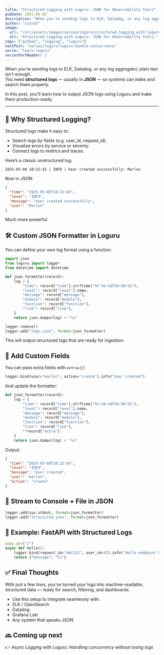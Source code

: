 ```yaml
---
title: "Structured Logging with Loguru: JSON for Observability Tools"
pubDate: 2025-05-03
description: "When you're sending logs to ELK, Datadog, or any log aggregator, plain text isn't enough. "
author: "coins5"
image:
  url: "/src/assets/images/series/loguru/structured_logging_with_loguru.png"
  alt: "Structured Logging with Loguru: JSON for Observability Tools."
tags: ["python", "logging", "loguru"]
nextPost: "series/loguru/loguru-handle-concurrency"
serie: "learn-loguru"
seriesPartNumber: 3
---
```


When you're sending logs to ELK, Datadog, or any log aggregator, plain text isn't enough.  
You need **structured logs** — usually in **JSON** — so systems can index and search them properly.

In this post, you'll learn how to output JSON logs using Loguru and make them production-ready.

---

## 🔧 Why Structured Logging?

Structured logs make it easy to:

- Search logs by fields (e.g. user_id, request_id).
- Visualize errors by service or severity.
- Connect logs to metrics and traces.

Here’s a classic unstructured log:

```text
2025-05-08 10:22:43 | INFO | User created successfully: Marlon
```

Now in JSON:

```json
{
  "time": "2025-05-08T10:22:43",
  "level": "INFO",
  "message": "User created successfully",
  "user": "Marlon"
}
```

Much more powerful.

## 🛠️ Custom JSON Formatter in Loguru

You can define your own log format using a function:

```python
import json
from loguru import logger
from datetime import datetime

def json_formatter(record):
    log = {
        "time": record["time"].strftime("%Y-%m-%dT%H:%M:%S"),
        "level": record["level"].name,
        "message": record["message"],
        "module": record["module"],
        "function": record["function"],
        "line": record["line"],
    }
    return json.dumps(log) + "\n"

logger.remove()
logger.add("logs.json", format=json_formatter)

```

This will output structured logs that are ready for ingestion.

## 🔗 Add Custom Fields

You can pass extra fields with `extra={}`:

```python
logger.bind(user="marlon", action="create").info("User created")

```

And update the formatter:

```python
def json_formatter(record):
    log = {
        "time": record["time"].strftime("%Y-%m-%dT%H:%M:%S"),
        "level": record["level"].name,
        "message": record["message"],
        "module": record["module"],
        "function": record["function"],
        "line": record["line"],
        **record["extra"]
    }
    return json.dumps(log) + "\n"
```

Output:

```json
{
  "time": "2025-05-08T10:22:43",
  "level": "INFO",
  "message": "User created",
  "user": "marlon",
  "action": "create"
}
```

## 🚀 Stream to Console + File in JSON

```python
logger.add(sys.stdout, format=json_formatter)
logger.add("structured.json", format=json_formatter)

```

## 🧪 Example: FastAPI with Structured Logs

```python
@app.get("/")
async def hello():
    logger.bind(request_id="abc123", user_id=42).info("Hello endpoint hit")
    return {"message": "hi"}

```

## ✅ Final Thoughts

With just a few lines, you’ve turned your logs into machine-readable, structured data — ready for search, filtering, and dashboards.

- Use this setup to integrate seamlessly with:
- ELK / OpenSearch
- Datadog
- Grafana Loki
- Any system that speaks JSON

## 🔜 Coming up next

👉 _Async Logging with Loguru: Handling concurrency without losing logs_
